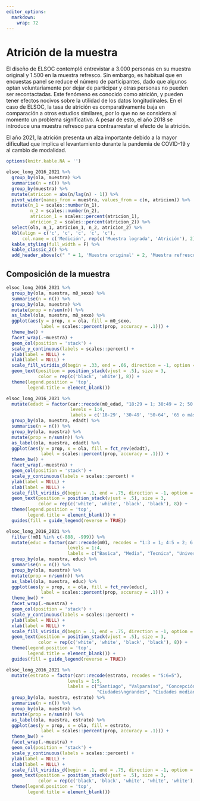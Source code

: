 ```yaml
---
editor_options: 
  markdown: 
    wrap: 72
---
```


# Atrición de la muestra

El diseño de ELSOC contempló entrevistar a 3.000 personas en su muestra original y 1.500 en la muestra refresco. Sin embargo, es habitual que en encuestas panel se reduce el número de participantes, dado que algunos optan voluntariamente por dejar de participar y otras personas no pueden ser recontactadas. Este fenómeno es conocido como atrición, y pueden tener efectos nocivos sobre la utilidad de los datos longitudinales. En el caso de ELSOC, la tasa de atrición es comparativamente baja en comparación a otros estudios similares, por lo que no se considera al momento un problema significativo. A pesar de esto, el año 2018 se introduce una muestra refresco para contraarrestar el efecto de la atrición. 

El año 2021, la atrición presenta un alza importante debido a la mayor dificultad que implica el levantamiento durante la pandemia de COVID-19 y al cambio de modalidad.

```r
options(knitr.kable.NA = '')

elsoc_long_2016_2021 %>% 
  group_by(ola, muestra) %>% 
  summarise(n = n()) %>% 
  group_by(muestra) %>% 
  mutate(atricion = abs(n/lag(n) - 1)) %>% 
  pivot_wider(names_from = muestra, values_from = c(n, atricion)) %>% 
  mutate(n_1 = scales::number(n_1),
         n_2 = scales::number(n_2),
         atricion_1 = scales::percent(atricion_1),
         atricion_2 = scales::percent(atricion_2)) %>% 
  select(ola, n_1, atricion_1, n_2, atricion_2) %>% 
  kbl(align = c('c', 'c', 'c', 'c', 'c'),
      col.name = c('Medición', rep(c('Muestra lograda', 'Atrición'), 2))) %>% 
  kable_styling(full_width = F) %>% 
  kable_classic_2() %>% 
  add_header_above(c(" " = 1, 'Muestra original' = 2, 'Muestra refresco' = 2))

```

## Composición de la muestra


```r
elsoc_long_2016_2021 %>% 
  group_by(ola, muestra, m0_sexo) %>% 
  summarise(n = n()) %>%
  group_by(ola, muestra) %>% 
  mutate(prop = n/sum(n)) %>% 
  as_label(ola, muestra, m0_sexo) %>% 
  ggplot(aes(y = prop, x = ola, fill = m0_sexo, 
             label = scales::percent(prop, accuracy = .1))) + 
  theme_bw() + 
  facet_wrap(.~muestra) +
  geom_col(position = 'stack') + 
  scale_y_continuous(labels = scales::percent) +
  ylab(label = NULL) +
  xlab(label = NULL) +
  scale_fill_viridis_d(begin = .33, end = .66, direction = -1, option = 'viridis') +
  geom_text(position = position_stack(vjust = .5), size = 3,
            color = rep(c('black', 'white'), 8)) +
  theme(legend.position = 'top',
        legend.title = element_blank()) 

```


```r
elsoc_long_2016_2021 %>% 
  mutate(edadt = factor(car::recode(m0_edad, "18:29 = 1; 30:49 = 2; 50:64 = 3; 65:150 = 4"),
                        levels = 1:4,
                        labels = c('18-29', '30-49', '50-64', '65 o más'))) %>%
  group_by(ola, muestra, edadt) %>% 
  summarise(n = n()) %>%
  group_by(ola, muestra) %>% 
  mutate(prop = n/sum(n)) %>% 
  as_label(ola, muestra, edadt) %>% 
  ggplot(aes(y = prop, x = ola, fill = fct_rev(edadt), 
             label = scales::percent(prop, accuracy = .1))) + 
  theme_bw() + 
  facet_wrap(.~muestra) +
  geom_col(position = 'stack') + 
  scale_y_continuous(labels = scales::percent) +
  ylab(label = NULL) +
  xlab(label = NULL) +
  scale_fill_viridis_d(begin = .1, end = .75, direction = -1, option = 'viridis') +
  geom_text(position = position_stack(vjust = .5), size = 3,
            color = rep(c('white', 'white', 'black', 'black'), 8)) +
  theme(legend.position = 'top',
        legend.title = element_blank()) +
  guides(fill = guide_legend(reverse = TRUE))

```

```r

elsoc_long_2016_2021 %>% 
  filter(!m01 %in% c(-888, -999)) %>% 
  mutate(educ = factor(car::recode(m01, recodes = "1:3 = 1; 4:5 = 2; 6:7 = 3; 8:10 = 4"),
                       levels = 1:4,
                       labels = c("Basica", "Media", "Tecnica", "Universitaria"))) %>%
  group_by(ola, muestra, educ) %>% 
  summarise(n = n()) %>%
  group_by(ola, muestra) %>% 
  mutate(prop = n/sum(n)) %>% 
  as_label(ola, muestra, educ) %>% 
  ggplot(aes(y = prop, x = ola, fill = fct_rev(educ), 
             label = scales::percent(prop, accuracy = .1))) + 
  theme_bw() + 
  facet_wrap(.~muestra) +
  geom_col(position = 'stack') + 
  scale_y_continuous(labels = scales::percent) +
  ylab(label = NULL) +
  xlab(label = NULL) +
  scale_fill_viridis_d(begin = .1, end = .75, direction = -1, option = 'viridis') +
  geom_text(position = position_stack(vjust = .5), size = 3,
            color = rep(c('white', 'white', 'black', 'black'), 8)) +
  theme(legend.position = 'top',
        legend.title = element_blank()) +
  guides(fill = guide_legend(reverse = TRUE))


```

```r

elsoc_long_2016_2021 %>% 
  mutate(estrato = factor(car::recode(estrato, recodes = "5:6=5"),
                       levels = 1:5,
                       labels = c("Santiago", "Valparaíso", "Concepción",
                                  "Ciudades\ngrandes", "Ciudades medianas\no pequeñas"))) %>%
  group_by(ola, muestra, estrato) %>% 
  summarise(n = n()) %>%
  group_by(ola, muestra) %>% 
  mutate(prop = n/sum(n)) %>% 
  as_label(ola, muestra, estrato) %>% 
  ggplot(aes(y = prop, x = ola, fill = estrato, 
             label = scales::percent(prop, accuracy = .1))) + 
  theme_bw() + 
  facet_wrap(.~muestra) +
  geom_col(position = 'stack') + 
  scale_y_continuous(labels = scales::percent) +
  ylab(label = NULL) +
  xlab(label = NULL) +
  scale_fill_viridis_d(begin = .1, end = .75, direction = -1, option = 'viridis') +
  geom_text(position = position_stack(vjust = .5), size = 3,
            color = rep(c('black', 'black', 'white', 'white', 'white'), 8)) +
  theme(legend.position = 'top',
        legend.title = element_blank())

```

